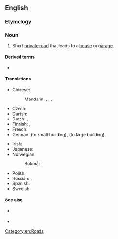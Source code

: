 ==English==

===Etymology===
{{compound|en|drive|way}}

===Noun===
{{wikipedia}}
{{en-noun}}

# {{lb|en|UK|US}} Short [[private]] [[road]] that leads to a [[house]] or [[garage]].
#: {{syn|en|drive|q1=UK}}

====Derived terms====
* {{l|en|driveway moment}}

====Translations====
{{trans-top|short private road that leads to a house or garage}}
* Chinese:
*: Mandarin: {{t+|cmn|車道|sc=Hani}}, {{t+|cmn|车道|tr=chēdào|sc=Hani}}, {{t|cmn|專用支路|sc=Hani}}, {{t|cmn|专用支路|tr=zhuānyòngzhīlù|sc=Hani}}
* Czech: {{t|cs|příjezdová cesta|f}}
* Danish: {{t|da|indkørsel|c}}
* Dutch: {{t+|nl|oprit}}, {{t+|nl|inrit}}
* Finnish: {{t|fi|pihatie}}, {{t|fi|[[yksityinen]] [[ajotie]]}}
* French: {{t+|fr|allée}}
* German: {{t+|de|Einfahrt|f}} (to small building), {{t+|de|Auffahrt|f}} (to large building), {{t+|de|Zufahrt|f}}
{{trans-mid}}
* Irish: {{t|ga|cabhsán|m}}
* Japanese: {{t|ja|私道|tr=しどう, shidō|sc=Jpan}}
* Norwegian:
*: Bokmål: {{t|nb|oppkjørsel|m|f}}
* Polish: {{t|pl|podjazd do domu|m}}
* Russian: {{t|ru|подъездна́я доро́жка|f}}, {{t+|ru|прое́зд|m}}
* Spanish: {{t|es|[[entrada]] ([[para]] [[coches]])}}
* Swedish: {{t+|sv|infart|c}}
{{trans-bottom}}

====See also====
* {{l|en|drive}} {{qualifier|British}}
* {{l|en|drive away}}

[[Category:en:Roads]]